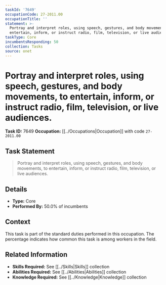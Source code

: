 ```yaml
---
taskId: '7649'
occupationCode: 27-2011.00
occupationTitle: ''
statement: >-
  Portray and interpret roles, using speech, gestures, and body movements, to
  entertain, inform, or instruct radio, film, television, or live audiences.
taskType: Core
incumbentsResponding: 50
collection: Tasks
source: onet
---
```

# Portray and interpret roles, using speech, gestures, and body movements, to entertain, inform, or instruct radio, film, television, or live audiences.

**Task ID:** 7649
**Occupation:** [[../Occupations|Occupation]] with code `27-2011.00`

## Task Statement

> Portray and interpret roles, using speech, gestures, and body movements, to entertain, inform, or instruct radio, film, television, or live audiences.

## Details

- **Type:** Core
- **Performed By:** 50.0% of incumbents

## Context

This task is part of the standard duties performed in this occupation. The percentage indicates how common this task is among workers in the field.

## Related Information

- **Skills Required:** See [[../Skills|Skills]] collection
- **Abilities Required:** See [[../Abilities|Abilities]] collection
- **Knowledge Required:** See [[../Knowledge|Knowledge]] collection
